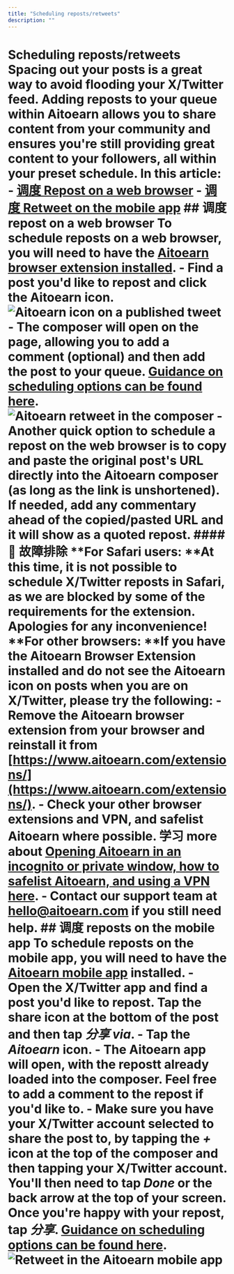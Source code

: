 ```yaml
---
title: "Scheduling reposts/retweets"
description: ""
---
```


# Scheduling reposts/retweets Spacing out your posts is a great way to avoid flooding your X/Twitter feed. Adding reposts to your queue within Aitoearn allows you to share content from your community and ensures you're still providing great content to your followers, all within your preset schedule. In this article: - [调度 Repost on a web browser](#h_01H6R788W7Z5DJAGKSZSHWXH3X) - [调度 Retweet on the mobile app](#h_01H6R8JDWZNJS07A2MS2P6XCDR) ## 调度 repost on a web browser To schedule reposts on a web browser, you will need to have the [Aitoearn browser extension installed](https://aitoearn.helpscoutdocs.com/article/653-aitoearn-browser-extension). - Find a post you'd like to repost and click the Aitoearn icon. ![Aitoearn icon on a published tweet](//d33v4339jhl8k0.cloudfront.net/docs/assets/64cb6cf86d4a3e191f237e66/images/652002c842d97d1c04591662/file-rkGI9F5DYZ.png) - The composer will open on the page, allowing you to add a comment (optional) and then add the post to your queue. [Guidance on scheduling options can be found here](https://aitoearn.helpscoutdocs.com/article/642-scheduling-posts#01H7Z9VSXB3C6E1KQ9Y4G6QFY0). ![Aitoearn retweet in the composer](//d33v4339jhl8k0.cloudfront.net/docs/assets/64cb6cf86d4a3e191f237e66/images/66b656a76eb51e63b8f9e7db/file-IjTptgTByy.jpg) - Another quick option to schedule a repost on the web browser is to copy and paste the original post's URL directly into the Aitoearn composer (as long as the link is unshortened). If needed, add any commentary ahead of the copied/pasted URL and it will show as a quoted repost. #### 📝 故障排除 **For Safari users: **At this time, it is not possible to schedule X/Twitter reposts in Safari, as we are blocked by some of the requirements for the extension. Apologies for any inconvenience! **For other browsers: **If you have the Aitoearn Browser Extension installed and do not see the Aitoearn icon on posts when you are on X/Twitter, please try the following: - Remove the Aitoearn browser extension from your browser and reinstall it from [https://www.aitoearn.com/extensions/](https://www.aitoearn.com/extensions/). - Check your other browser extensions and VPN, and safelist Aitoearn where possible. 学习 more about [Opening Aitoearn in an incognito or private window, how to safelist Aitoearn, and using a VPN here](https://aitoearn.helpscoutdocs.com/article/508-opening-aitoearn-in-an-incognito-or-private-window-how-to-safelist-aitoearn-and-using-a-vpn). - Contact our support team at [hello@aitoearn.com](mailto:hello@aitoearn.com) if you still need help. ## 调度 reposts on the mobile app To schedule reposts on the mobile app, you will need to have the [Aitoearn mobile app](https://aitoearn.helpscoutdocs.com/article/603-getting-started-with-aitoearns-mobile-app) installed. - Open the X/Twitter app and find a post you'd like to repost. Tap the share icon at the bottom of the post and then tap ***分享 via***. - Tap the ***Aitoearn*** icon. - The Aitoearn app will open, with the repostt already loaded into the composer. Feel free to add a comment to the repost if you'd like to. - Make sure you have your X/Twitter account selected to share the post to, by tapping the ***+*** icon at the top of the composer and then tapping your X/Twitter account. You'll then need to tap ***Done*** or the back arrow at the top of your screen. Once you're happy with your repost, tap *分享*. [Guidance on scheduling options can be found here](https://aitoearn.helpscoutdocs.com/article/642-scheduling-posts). ![Retweet in the Aitoearn mobile app](//d33v4339jhl8k0.cloudfront.net/docs/assets/64cb6cf86d4a3e191f237e66/images/651499108820396325b6fd95/img-1714411-1695848718-177972413.gif)